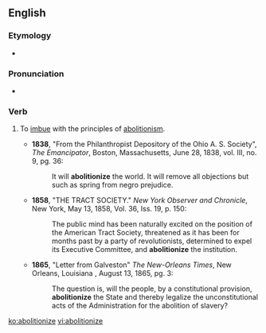 ==English==

===Etymology===
* {{suffix|abolition|ize}}

===Pronunciation===
* {{a|US}} {{IPA|/ˌæ.bə.ˈlɪʃ.ə.ˌnaɪz/}}

===Verb===
{{en-verb|abolitioniz|es}}

# {{context|transitive|rare|obsolete}} To [[imbue]] with the principles of [[abolitionism]].
#*'''1838''',  "From the Philanthropist Depository of the Ohio A. S. Society", ''The Emancipator'', Boston, Massachusetts, June 28, 1838, vol. III, no. 9, pg. 36:
#*:It will '''abolitionize''' the world. It will remove all objections but such as spring from negro prejudice.
#*'''1858''', "THE TRACT SOCIETY." ''New York Observer and Chronicle'', New York, May 13, 1858, Vol. 36, Iss. 19, p. 150:
#*:The public mind has been naturally excited on the position of the American Tract Society, threatened as it has been for months past by a party of revolutionists, determined to expel its Executive Committee, and '''abolitionize''' the institution.
#*'''1865''', "Letter from Galveston" ''The New-Orleans Times'', New Orleans, Louisiana , August 13, 1865, pg. 3:
#*:The question is, will the people, by a constitutional provision, '''abolitionize''' the State and thereby legalize the unconstitutional acts of the Administration for the abolition of slavery?

[[ko:abolitionize]]
[[vi:abolitionize]]